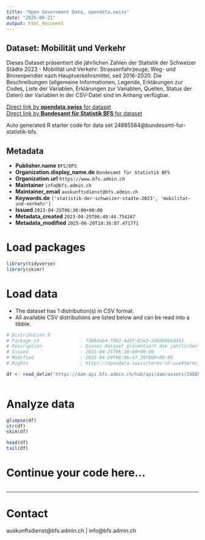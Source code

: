 ```yaml
---
title: "Open Government Data, opendata.swiss"
date: "2025-06-21"
output: html_document
---
```


## Dataset: Mobilität und Verkehr

Dieses Dataset präsentiert die jährlichen Zahlen der Statistik der Schweizer Städte 2023 - Mobilität und Verkehr: Strassenfahrzeuge; Weg- und Binnenpendler nach Hauptverkehrsmittel, seit 2016-2020. Die Beschreibungen (allgemeine Informationen, Legende, Erklärungen zur Codes, Liste der Variablen, Erklärungen zur Variablen, Quellen, Status der Daten) der Variablen in der CSV-Datei sind im Anhang verfügbar.

[Direct link by **opendata.swiss** for dataset](https://opendata.swiss/de/dataset/mobilitat-und-verkehr6)<br>
[Direct link by **Bundesamt für Statistik BFS** for dataset](https://www.bfs.admin.ch/asset/de/ts-b-ssv-07-2023)

Auto generated R starter code for data set 24885584@bundesamt-fur-statistik-bfs.

## Metadata

- **Publisher.name** `BFS/OFS`
- **Organization.display_name.de** `Bundesamt für Statistik BFS`
- **Organization.url** `https://www.bfs.admin.ch`
- **Maintainer** `info@bfs.admin.ch`
- **Maintainer_email** `auskunftsdienst@bfs.admin.ch`
- **Keywords.de** `['statistik-der-schweizer-stadte-2023', 'mobilitat-und-verkehr']`
- **Issued** `2023-04-25T06:30:00+00:00`
- **Metadata_created** `2023-04-25T06:40:44.754247`
- **Metadata_modified** `2025-06-20T10:36:07.471771`


# Load packages

```r

library(tidyverse)
library(skimr)

```

# Load data

-   The dataset has 1 distribution(s) in CSV format.
-   All available CSV distributions are listed below and can be read into a tibble.

```r

# Distribution 0
# Package_id               : f386dab4-f902-4d3f-82e3-2d6d906bd492
# Description              : Dieses Dataset präsentiert die jährlichen Zahlen der Statistik der Schweizer Städte 2023 - Mobilität und Verkehr: Strassenfahrzeuge; Weg- und Binnenpendler nach Hauptverkehrsmittel, seit 2016-2020. Die Beschreibungen (allgemeine Informationen, Legende, Erklärungen zur Codes, Liste der Variablen, Erklärungen zur Variablen, Quellen, Status der Daten) der Variablen in der CSV-Datei sind im Anhang verfügbar.
# Issued                   : 2023-04-25T06:30:00+00:00
# Modified                 : 2023-04-20T08:06:47.387000+00:00
# Rights                   : https://opendata.swiss/terms-of-use#terms_by_ask

df <- read_delim('https://dam-api.bfs.admin.ch/hub/api/dam/assets/24885589/master')



```

# Analyze data

```r

glimpse(df)
str(df)
skim(df)

head(df)
tail(df)

```

# Continue your code here...

```r

```

------------------------------------------------------------------------

# Contact

auskunftsdienst@bfs.admin.ch | info@bfs.admin.ch
